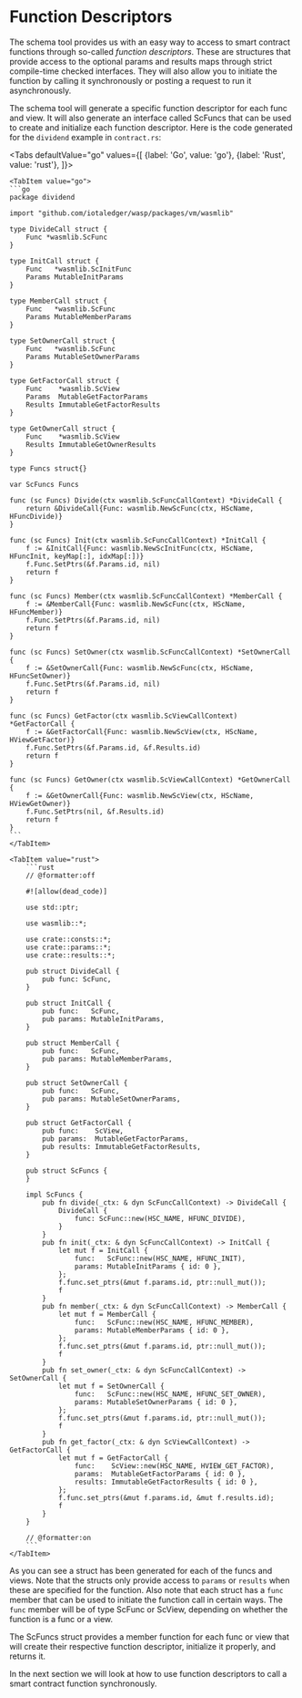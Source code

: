 
# Function Descriptors

The schema tool provides us with an easy way to access to smart contract functions through
so-called _function descriptors_. These are structures that provide access to the optional
params and results maps through strict compile-time checked interfaces. They will also
allow you to initiate the function by calling it synchronously or posting a request to run
it asynchronously.

The schema tool will generate a specific function descriptor for each func and view. It
will also generate an interface called ScFuncs that can be used to create and initialize
each function descriptor. Here is the code generated for the `dividend` example
in `contract.rs`:

<Tabs defaultValue="go"
	values={[
		{label: 'Go', value: 'go'},
		{label: 'Rust', value: 'rust'},
	]}>

    <TabItem value="go">
    ```go
    package dividend

    import "github.com/iotaledger/wasp/packages/vm/wasmlib"

    type DivideCall struct {
        Func *wasmlib.ScFunc
    }

    type InitCall struct {
        Func   *wasmlib.ScInitFunc
        Params MutableInitParams
    }

    type MemberCall struct {
        Func   *wasmlib.ScFunc
        Params MutableMemberParams
    }

    type SetOwnerCall struct {
        Func   *wasmlib.ScFunc
        Params MutableSetOwnerParams
    }

    type GetFactorCall struct {
        Func    *wasmlib.ScView
        Params  MutableGetFactorParams
        Results ImmutableGetFactorResults
    }

    type GetOwnerCall struct {
        Func    *wasmlib.ScView
        Results ImmutableGetOwnerResults
    }

    type Funcs struct{}

    var ScFuncs Funcs

    func (sc Funcs) Divide(ctx wasmlib.ScFuncCallContext) *DivideCall {
        return &DivideCall{Func: wasmlib.NewScFunc(ctx, HScName, HFuncDivide)}
    }

    func (sc Funcs) Init(ctx wasmlib.ScFuncCallContext) *InitCall {
        f := &InitCall{Func: wasmlib.NewScInitFunc(ctx, HScName, HFuncInit, keyMap[:], idxMap[:])}
        f.Func.SetPtrs(&f.Params.id, nil)
        return f
    }

    func (sc Funcs) Member(ctx wasmlib.ScFuncCallContext) *MemberCall {
        f := &MemberCall{Func: wasmlib.NewScFunc(ctx, HScName, HFuncMember)}
        f.Func.SetPtrs(&f.Params.id, nil)
        return f
    }

    func (sc Funcs) SetOwner(ctx wasmlib.ScFuncCallContext) *SetOwnerCall {
        f := &SetOwnerCall{Func: wasmlib.NewScFunc(ctx, HScName, HFuncSetOwner)}
        f.Func.SetPtrs(&f.Params.id, nil)
        return f
    }

    func (sc Funcs) GetFactor(ctx wasmlib.ScViewCallContext) *GetFactorCall {
        f := &GetFactorCall{Func: wasmlib.NewScView(ctx, HScName, HViewGetFactor)}
        f.Func.SetPtrs(&f.Params.id, &f.Results.id)
        return f
    }

    func (sc Funcs) GetOwner(ctx wasmlib.ScViewCallContext) *GetOwnerCall {
        f := &GetOwnerCall{Func: wasmlib.NewScView(ctx, HScName, HViewGetOwner)}
        f.Func.SetPtrs(nil, &f.Results.id)
        return f
    }
    ```
    </TabItem>

    <TabItem value="rust">
        ```rust
        // @formatter:off

        #![allow(dead_code)]

        use std::ptr;

        use wasmlib::*;

        use crate::consts::*;
        use crate::params::*;
        use crate::results::*;

        pub struct DivideCall {
            pub func: ScFunc,
        }

        pub struct InitCall {
            pub func:   ScFunc,
            pub params: MutableInitParams,
        }

        pub struct MemberCall {
            pub func:   ScFunc,
            pub params: MutableMemberParams,
        }

        pub struct SetOwnerCall {
            pub func:   ScFunc,
            pub params: MutableSetOwnerParams,
        }

        pub struct GetFactorCall {
            pub func:    ScView,
            pub params:  MutableGetFactorParams,
            pub results: ImmutableGetFactorResults,
        }

        pub struct ScFuncs {
        }

        impl ScFuncs {
            pub fn divide(_ctx: & dyn ScFuncCallContext) -> DivideCall {
                DivideCall {
                    func: ScFunc::new(HSC_NAME, HFUNC_DIVIDE),
                }
            }
            pub fn init(_ctx: & dyn ScFuncCallContext) -> InitCall {
                let mut f = InitCall {
                    func:   ScFunc::new(HSC_NAME, HFUNC_INIT),
                    params: MutableInitParams { id: 0 },
                };
                f.func.set_ptrs(&mut f.params.id, ptr::null_mut());
                f
            }
            pub fn member(_ctx: & dyn ScFuncCallContext) -> MemberCall {
                let mut f = MemberCall {
                    func:   ScFunc::new(HSC_NAME, HFUNC_MEMBER),
                    params: MutableMemberParams { id: 0 },
                };
                f.func.set_ptrs(&mut f.params.id, ptr::null_mut());
                f
            }
            pub fn set_owner(_ctx: & dyn ScFuncCallContext) -> SetOwnerCall {
                let mut f = SetOwnerCall {
                    func:   ScFunc::new(HSC_NAME, HFUNC_SET_OWNER),
                    params: MutableSetOwnerParams { id: 0 },
                };
                f.func.set_ptrs(&mut f.params.id, ptr::null_mut());
                f
            }
            pub fn get_factor(_ctx: & dyn ScViewCallContext) -> GetFactorCall {
                let mut f = GetFactorCall {
                    func:    ScView::new(HSC_NAME, HVIEW_GET_FACTOR),
                    params:  MutableGetFactorParams { id: 0 },
                    results: ImmutableGetFactorResults { id: 0 },
                };
                f.func.set_ptrs(&mut f.params.id, &mut f.results.id);
                f
            }
        }

        // @formatter:on
        ```
    </TabItem>

</Tabs>

As you can see a struct has been generated for each of the funcs and views. Note that the
structs only provide access to `params` or `results` when these are specified for the
function. Also note that each struct has a `func` member that can be used to initiate the
function call in certain ways. The `func` member will be of type ScFunc or ScView,
depending on whether the function is a func or a view.

The ScFuncs struct provides a member function for each func or view that will create their
respective function descriptor, initialize it properly, and returns it.

In the next section we will look at how to use function descriptors to call a smart
contract function synchronously.
